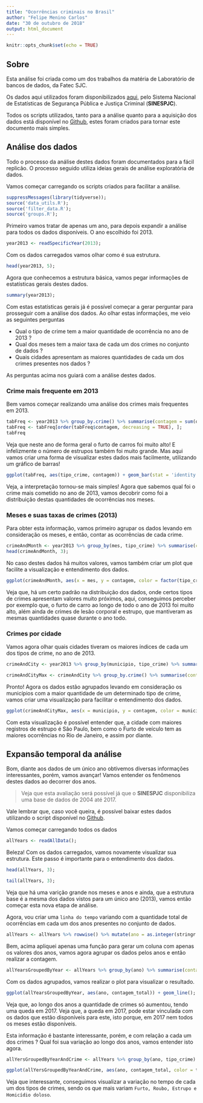 ```yaml
---
title: "Ocorrências criminais no Brasil"
author: "Felipe Menino Carlos"
date: "30 de outubro de 2018"
output: html_document
---
```


```r
knitr::opts_chunk$set(echo = TRUE)
```

## Sobre

Esta análise foi criada como um dos trabalhos da matéria de Laboratório de bancos de dados, da Fatec SJC.

Os dados aqui utilizados foram disponibilizados [aqui](http://dados.gov.br/dataset/sistema-nacional-de-estatisticas-de-seguranca-publica), pelo Sistema Nacional de Estatísticas de Segurança Pública e Justiça Criminal (**SINESPJC**).

Todos os scripts utilizados, tanto para a análise quanto para a aquisição dos dados está disponível no [Github](https://github.com/M3nin0/ocorrencias-brasil), estes foram criados para tornar este documento mais simples.

## Análise dos dados

Todo o processo da análise destes dados foram documentados para a fácil replicão. O processo seguido utiliza ideias gerais de análise exploratória de dados.

Vamos começar carregando os scripts criados para facilitar a análise.

```r
suppressMessages(library(tidyverse));
source('data_utils.R');
source('filter_data.R');
source('groups.R');
```

Primeiro vamos tratar de apenas um ano, para depois expandir a análise para todos os dados disponíveis. O ano escolhido foi 2013.

```r
year2013 <- readSpecificYear(2013);
```

Com os dados carregados vamos olhar como é sua estrutura.

```r
head(year2013, 5);
```

Agora que conhecemos a estrutura básica, vamos pegar informações de estatísticas gerais destes dados.

```r
summary(year2013);
```

Com estas estatísticas gerais já é possível começar a gerar perguntar para prosseguir com a análise dos dados. Ao olhar estas informações, me veio as seguintes perguntas

- Qual o tipo de crime tem a maior quantidade de ocorrência no ano de 2013 ?
- Qual dos meses tem a maior taxa de cada um dos crimes no conjunto de dados ?
- Quais cidades apresentam as maiores quantidades de cada um dos crimes presentes nos dados ?

As perguntas acima nos guiará com a análise destes dados.

### Crime mais frequente em 2013

Bem vamos começar realizando uma análise dos crimes mais frequentes em 2013. 

```r
tabFreq <- year2013 %>% group_by.crime() %>% summarise(contagem = sum(ocorrencias));
tabFreq <- tabFreq[order(tabFreq$contagem, decreasing = TRUE), ];
tabFreq
```

<!-- Furto e crime são coisas diferentes! Mas aqui devo considerar a mesma coisa ? -->

Veja que neste ano de forma geral o furto de carros foi muito alto! E infelizmente o número de estrupos também foi muito grande. Mas aqui vamos criar uma forma de visualizar estes dados mais facilmente, utilizando um gráfico de barras!

```r
ggplot(tabFreq, aes(tipo_crime, contagem)) + geom_bar(stat = 'identity') + coord_flip();
```

Veja, a interpretação tornou-se mais simples! Agora que sabemos qual foi o crime mais cometido no ano de 2013, vamos decobrir como foi a distribuição destas quantidades de ocorrências nos meses.

### Meses e suas taxas de crimes (2013)

Para obter esta informação, vamos primeiro agrupar os dados levando em consideração os meses, e então, contar as ocorrências de cada crime.

```r
crimeAndMonth <- year2013 %>% group_by(mes, tipo_crime) %>% summarise(contagem=sum(ocorrencias));
head(crimeAndMonth, 3);
```

No caso destes dados há muitos valores, vamos também criar um plot que facilite a visualização e entendimento dos dados.

```r
ggplot(crimeAndMonth, aes(x = mes, y = contagem, color = factor(tipo_crime))) + geom_point();
```

Veja que, há um certo padrão na distribuição dos dados, onde certos tipos de crimes apresentam valores muito próximos, aqui, conseguimos perceber por exemplo que, o furto de carro ao longo de todo o ano de 2013 foi muito alto, além ainda de crimes de lesão corporal e estrupo, que mantiveram as mesmas quantidades quase durante o ano todo.  

### Crimes por cidade

Vamos agora olhar quais cidades tiveram os maiores índices de cada um dos tipos de crime, no ano de 2013.

```r
crimeAndCity <- year2013 %>% group_by(municipio, tipo_crime) %>% summarise(contagem = sum(ocorrencias));

crimeAndCityMax <- crimeAndCity %>% group_by.crime() %>% summarise(contagem = max(contagem)) %>% inner_join(crimeAndCity);
```

Pronto! Agora os dados estão agrupados levando em consideração os municípios com a maior quantidade de um determinado tipo de crime, vamos criar uma visualização para facilitar o entendimento dos dados.

```r
ggplot(crimeAndCityMax, aes(x = municipio, y = contagem, color = municipio)) + geom_point() + facet_wrap(~tipo_crime) + theme(axis.text.x  = element_text(angle = 45, hjust = 1));
```

Com esta visualização é possível entender que, a cidade com maiores registros de estrupo é Sâo Paulo, bem como o Furto de veículo tem as maiores ocorrências no Rio de Janeiro, e assim por diante. 

## Expansão temporal da análise

Bom, diante aos dados de um único ano obtivemos diversas informações interessantes, porém, vamos avançar! Vamos entender os fenômenos destes dados ao decorrer dos anos.

> Veja que esta avaliação será possível já que o **SINESPJC** disponibiliza uma base de dados de 2004 até 2017.

Vale lembrar que, caso você queira, é possível baixar estes dados utilizando o script disponível no [Github](https://github.com/M3nin0/ocorrencias-brasil/tree/master/recuperacao_dados).

Vamos começar carregando todos os dados


```r
allYears <- readAllData();
```

Beleza! Com os dados carregados, vamos novamente visualizar sua estrutura. Este passo é importante para o entendimento dos dados.

```r
head(allYears, 3);
```

```r
tail(allYears, 3);
```


Veja que há uma varição grande nos meses e anos e ainda, que a estrutura base é a mesma dos dados vistos para um único ano (2013), vamos então começar esta nova etapa de análise.

Agora, vou criar uma `linha do tempo` variando com a quantidade total de ocorrências em cada um dos anos presentes no conjunto de dados.

```r
allYears <- allYears %>% rowwise() %>% mutate(ano = as.integer(stringr::str_split(mes_ano, '/')[[1]][2]));
```

Bem, acima apliquei apenas uma função para gerar um coluna com apenas os valores dos anos, vamos agora agrupar os dados pelos anos e então realizar a contagem.

```r
allYearsGroupedByYear <- allYears %>% group_by(ano) %>% summarise(contagem_total = sum(ocorrencias));
```

Com os dados agrupados, vamos realizar o plot para visualizar o resultado.

```r
ggplot(allYearsGroupedByYear, aes(ano, contagem_total)) + geom_line();
```

Veja que, ao longo dos anos a quantidade de crimes só aumentou, tendo uma queda em 2017. Veja que, a queda em 2017, pode estar vinculada com os dados que estão disponíveis para este, isto porque, em 2017 nem todos os meses estão disponíveis.

Esta informação é bastante interessante, porém, e com relação a cada um dos crimes ? Qual foi sua variação ao longo dos anos, vamos entender isto agora.

```r
allYersGroupedByYearAndCrime <- allYears %>% group_by(ano, tipo_crime) %>% summarise(contagem_total = sum(ocorrencias));

ggplot(allYersGroupedByYearAndCrime, aes(ano, contagem_total, color = tipo_crime)) + geom_line() + facet_wrap(~ tipo_crime);
```

Veja que interessante, conseguimos visualizar a variação no tempo de cada um dos tipos de crimes, sendo os que mais variam `Furto, Roubo, Estrupo e Homicídio doloso`.

